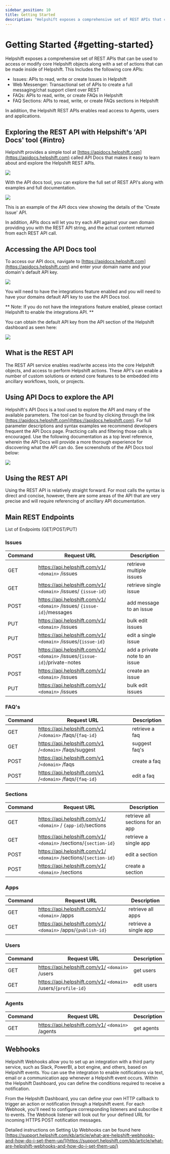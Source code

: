 ```yaml
---
sidebar_position: 10
title: Getting Started
description: "Helpshift exposes a comprehensive set of REST APIs that can be used to access or modify core Helpshift objects along with a set of actions that can be made inside of Helpshift. This Includes the following core APIs:* Issues: APIs to read, write or create Issues in Helpshift* Web Messenger: Transactional set of APIs to create a full messaging/chat support client over REST* FAQs: APIs to read, write, or create FAQs in Helpshift* FAQ Sections: APIs to read, write, or create FAQs sections in HelpshiftIn addition, the Helpshift REST APIs enables read access to Agents, users and applications."
---
```




# Getting Started {#getting-started}

<Intro>


Helpshift exposes a comprehensive set of REST APIs that can be used to access or modify core Helpshift objects along with a set of actions that can be made inside of Helpshift. This Includes the following core APIs:

* Issues: APIs to read, write or create Issues in Helpshift
* Web Messenger: Transactional set of APIs to create a full messaging/chat support client over REST
* FAQs: APIs to read, write, or create FAQs in Helpshift
* FAQ Sections: APIs to read, write, or create FAQs sections in Helpshift

In addition, the Helpshift REST APIs enables read access to Agents, users and applications.



</Intro>


## Exploring the REST API with Helpshift's 'API Docs' tool {#intro}

Helpshift provides a simple tool at [https://apidocs.helpshift.com](https://apidocs.helpshift.com) called API Docs that makes it easy to learn about and explore the Helpshift REST APIs.

<Image src="/static/books/rest-api/api_docs.png"  width="major" centered /> 

With the API docs tool, you can explore the full set of REST API's along with examples and full documentation.

<Image src="/static/books/rest-api/api_docs1.png"  width="major" centered /> 

This is an example of the API docs view showing the details of the 'Create Issue' API.

In addition, APIs docs will let you try each API against your own domain providing you with the REST API string, and the actual content returned from each REST API call.


## Accessing the API Docs tool

To access our API docs, navigate to [https://apidocs.helpshift.com](https://apidocs.helpshift.com) and enter your domain name and your domain's default API key.

<Image src="/static/books/rest-api/api_docs2.png"  width="major" centered /> 

You will need to have the integrations feature enabled and you will need to have your domains default API key to use the API Docs tool.

** Note: If you do not have the integrations feature enabled, please contact Helpshift to enable the integrations API. **

You can obtain the default API key from the API section of the Helpshift dashboard as seen here:

<Image src="/static/books/rest-api/api_dashboard.png"  width="major" centered /> 


## What is the REST API

The REST API service enables read/write access into the core Helpshift objects, and access to perform Helpshift actions. These API's can enable a number of custom solutions or extend core features to be embedded into ancillary workflows, tools, or projects. 

## Using API Docs to explore the API

Helpshift's API Docs is a tool used to explore the API and many of the available parameters. The tool can be found by clicking through the link [https://apidocs.helpshift.com](https://apidocs.helpshift.com).
For full parameter descriptions and syntax examples we recommend developers frequent the API Docs page.
Practicing calls and filtering those calls is encouraged.  Use the following documentation as a top level reference, wherein the API Docs will provide a more thorough experience for discovering what the API can do.
See screenshots of the API Docs tool below:

<Image src="/static/books/rest-api/api_docs3.png"  width="major" centered /> 

## Using the REST API

Using the REST API is relatively straight forward. For most calls the syntax is direct and concise, however, there are some areas of the API that are very precise and will require referencing of ancillary API documentation.


## Main REST Endpoints 

List of Endpoints (GET/POST/PUT)

### Issues

| Command | Request URL                                                           | Description                    |
|---------|-----------------------------------------------------------------------|--------------------------------|
| GET     | https://api.helpshift.com/v1/ `<domain>` /issues                          | retrieve multiple issues       |
| GET     | https://api.helpshift.com/v1/ `<domain>` /issues/ `{issue-id}`               | retrieve single issue          |
| POST    | https://api.helpshift.com/v1/ `<domain>` /issues/ `{issue-id}`/messages      | add message to an issue        |
| PUT     | https://api.helpshift.com/v1/ `<domain>` /issues                         | bulk edit issues               |
| PUT     | https://api.helpshift.com/v1/ `<domain>` /issues/`{issue-id}`              | edit a single issue            |
| POST    | https://api.helpshift.com/v1/ `<domain>` /issues/`{issue-id}`/private-notes | add a private note to an issue |
| POST    | https://api.helpshift.com/v1/ `<domain>` /issues                         | create an issue                |
| PUT     | https://api.helpshift.com/v1/ `<domain>` /issues                         | bulk edit issues               |

### FAQ's

| Command | Request URL                                         | Description    |
|---------|-----------------------------------------------------|----------------|
| GET     | https://api.helpshift.com/v1 /`<domain>` /faqs/`{faq-id}` | retrieve a faq |
| GET     | https://api.helpshift.com/v1 /`<domain>` /faqs/suggest  | suggest faq's  |
| POST    | https://api.helpshift.com/v1 /`<domain>` /faqs          | create a faq   |
| POST    | https://api.helpshift.com/v1 /`<domain>` /faqs/`{faq-id}` | edit a faq     |

### Sections

| Command | Request URL                                         | Description                      |
|---------|-----------------------------------------------------|----------------------------------|
| GET     | https://api.helpshift.com/v1/ `<domain>` / `{app-id}`/sections     | retrieve all sections for an app |
| GET     | https://api.helpshift.com/v1/ `<domain>` /sections/`{section-id}` | retrieve a single app            |
| POST     | https://api.helpshift.com/v1/ `<domain>` /sections/`{section-id}`  | edit a section                   |
| POST     | https://api.helpshift.com/v1/ `<domain>` /sections             | create a section                 |


### Apps

| Command  | Request URL                                    | Description           |
|----------|------------------------------------------------|-----------------------|
| GET      | https://api.helpshift.com/v1/ `<domain>` /apps             | retrieve all apps     |
| GET      | https://api.helpshift.com/v1/ `<domain>` /apps/`{publish-id}` | retrieve a single app |

### Users

| Command  | Request URL                                      | Description |
|----------|--------------------------------------------------|-------------|
| GET      | https://api.helpshift.com/v1/ `<domain>` /users              | get users   |
| GET      | https://api.helpshift.com/v1/ `<domain>` /users/`{profile-id}` | edit users  |


### Agents

| Command | Request URL                          | Description |
|---------|--------------------------------------|-------------|
| GET     | https://api.helpshift.com/v1/ `<domain>` /agents | get agents  |


## Webhooks

Helpshift Webhooks allow you to set up an integration with a third party service, such as Slack, PowerBI, a bot engine, and others, based on Helpshift events.
You can use the integration to enable notifications via text, email or a communication app whenever a Helpshift event occurs.
Within the Helpshift Dashboard, you can define the conditions required to receive a notification.

From the Helpshift Dashboard, you can define your own HTTP callback to trigger an action or notification through a Helpshift event.
For each Webhook, you'll need to configure corresponding listeners and subscribe it to events.
The Webhook listener will look out for your defined URL for incoming HTTPS POST notification messages.

Detailed instructions on Setting Up Webhooks can be found here [https://support.helpshift.com/kb/article/what-are-helpshift-webhooks-and-how-do-i-set-them-up/](https://support.helpshift.com/kb/article/what-are-helpshift-webhooks-and-how-do-i-set-them-up/)
